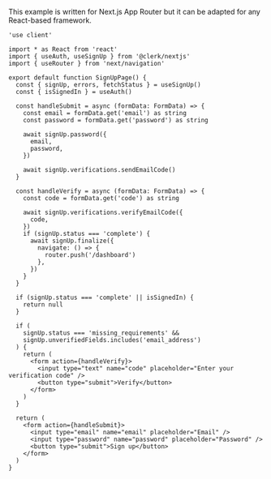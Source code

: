 This example is written for Next.js App Router but it can be adapted for any React-based framework.

```tsx {{ filename: 'app/sign-up/page.tsx', collapsible: true }}
'use client'

import * as React from 'react'
import { useAuth, useSignUp } from '@clerk/nextjs'
import { useRouter } from 'next/navigation'

export default function SignUpPage() {
  const { signUp, errors, fetchStatus } = useSignUp()
  const { isSignedIn } = useAuth()

  const handleSubmit = async (formData: FormData) => {
    const email = formData.get('email') as string
    const password = formData.get('password') as string

    await signUp.password({
      email,
      password,
    })

    await signUp.verifications.sendEmailCode()
  }

  const handleVerify = async (formData: FormData) => {
    const code = formData.get('code') as string

    await signUp.verifications.verifyEmailCode({
      code,
    })
    if (signUp.status === 'complete') {
      await signUp.finalize({
        navigate: () => {
          router.push('/dashboard')
        },
      })
    }
  }

  if (signUp.status === 'complete' || isSignedIn) {
    return null
  }

  if (
    signUp.status === 'missing_requirements' &&
    signUp.unverifiedFields.includes('email_address')
  ) {
    return (
      <form action={handleVerify}>
        <input type="text" name="code" placeholder="Enter your verification code" />
        <button type="submit">Verify</button>
      </form>
    )
  }

  return (
    <form action={handleSubmit}>
      <input type="email" name="email" placeholder="Email" />
      <input type="password" name="password" placeholder="Password" />
      <button type="submit">Sign up</button>
    </form>
  )
}
```
